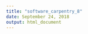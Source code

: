```yaml
---
title: "software_carpentry_8"
date: September 24, 2018
output: html_document
---
```
















